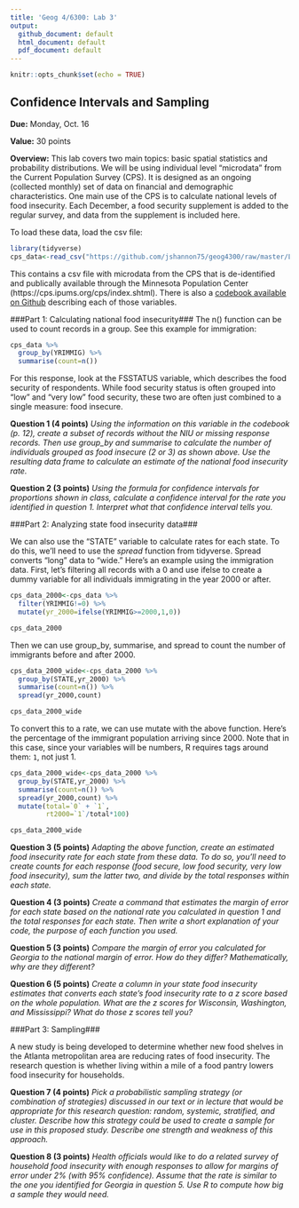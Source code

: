 ```yaml
---
title: 'Geog 4/6300: Lab 3'
output:
  github_document: default
  html_document: default
  pdf_document: default
---
```


```r
knitr::opts_chunk$set(echo = TRUE)
```

## Confidence Intervals and Sampling

**Due:** Monday, Oct. 16

**Value:** 30 points

**Overview:**
This lab covers  two main topics: basic spatial statistics and probability distributions. We will be using individual level “microdata” from the Current Population Survey (CPS). It is designed as an ongoing (collected monthly) set of data on financial and demographic characteristics. One main use of the CPS is to calculate national levels of food insecurity. Each December, a food security supplement is added to the regular survey, and data from the supplement is included here.

To load these data, load the csv file:

```r
library(tidyverse)
cps_data<-read_csv("https://github.com/jshannon75/geog4300/raw/master/Labs/Lab%203-Confidence%20intervals%20Sampling/IPUMS_CPS_FoodSec.csv")
```

This contains a csv file with microdata from the CPS that is de-identified and publically available through the Minnesota Population Center (https://cps.ipums.org/cps/index.shtml). There is also a [codebook available on Github](https://github.com/jshannon75/geog4300/raw/master/Labs/Lab%203-Confidence%20intervals%20Sampling/IPUMS_CPS_Codebook.pdf) describing each of those variables.

###Part 1: Calculating national food insecurity###
The n() function can be used to count records in a group. See this example for immigration:

```r
cps_data %>%
  group_by(YRIMMIG) %>%
  summarise(count=n())
```

For this response, look at the FSSTATUS variable, which describes the food security of respondents. While food security status is often grouped into “low” and “very low” food security, these two are often just combined to a single measure: food insecure. 

**Question 1 (4 points)** _Using the information on this variable in the codebook (p. 12), create a subset of records without the NIU or missing response records. Then use group_by and summarise to calculate the number of individuals grouped as food insecure (2 or 3) as shown above.  Use the resulting data frame to calculate an estimate of the national food insecurity rate._

**Question 2 (3 points)** _Using the formula for confidence intervals for proportions shown in class, calculate a confidence interval for the rate you identified in question 1. Interpret what that confidence interval tells you._

###Part 2: Analyzing state food insecurity data###

We can also use the "STATE" variable to calculate rates for each state. To do this, we'll need to use the _spread_ function from tidyverse. Spread converts "long" data to "wide." Here's an example using the immigration data. First, let's filtering all records with a 0 and use ifelse to create a dummy variable for all individuals immigrating in the year 2000 or after.

```r
cps_data_2000<-cps_data %>%
  filter(YRIMMIG!=0) %>%
  mutate(yr_2000=ifelse(YRIMMIG>=2000,1,0)) 

cps_data_2000
```

Then we can use group_by, summarise, and spread to count the number of immigrants before and after 2000.

```r
cps_data_2000_wide<-cps_data_2000 %>%
  group_by(STATE,yr_2000) %>%
  summarise(count=n()) %>%
  spread(yr_2000,count)

cps_data_2000_wide
```

To convert this to a rate, we can use mutate with the above function. Here's the percentage of the immigrant population arriving since 2000.  Note that in this case, since your variables will be numbers, R requires tags around them: `1`, not just 1.

```r
cps_data_2000_wide<-cps_data_2000 %>%
  group_by(STATE,yr_2000) %>%
  summarise(count=n()) %>%
  spread(yr_2000,count) %>%
  mutate(total=`0` + `1`,
         rt2000=`1`/total*100)

cps_data_2000_wide
```

**Question 3 (5 points)** _Adapting the above function, create an estimated food insecurity rate for each state from these data. To do so, you'll need to create counts for each response (food secure, low food security, very low food insecurity), sum the latter two, and divide by the total responses within each state._

**Question 4 (3 points)** _Create a command that estimates the margin of error for each state based on the national rate you calculated in question 1 and the total responses for each state. Then write a short explanation of your code, the purpose of each function you used._

**Question 5 (3 points)** _Compare the margin of error you calculated for Georgia to the national margin of error. How do they differ? Mathematically, why are they different?_

**Question 6 (5 points)** _Create a column in your state food insecurity estimates that converts each state's food insecurity rate to a z score based on the whole population. What are the z scores for Wisconsin, Washington, and Mississippi? What do those z scores tell you?_

###Part 3: Sampling###

A new study is being developed to determine whether new food shelves in the Atlanta metropolitan area are reducing rates of food insecurity. The research question is whether living within a mile of a food pantry lowers food insecurity for households.

**Question 7 (4 points)** _Pick a probabilistic sampling strategy (or combination of strategies) discussed in our text or in lecture that would be appropriate for this research question: random, systemic, stratified, and cluster. Describe how this strategy could be used to create a sample for use in this proposed study. Describe one strength and weakness of this approach._

**Question 8 (3 points)** _Health officials would like to do a related survey of household food insecurity with enough responses to allow for margins of error under 2% (with 95% confidence). Assume that the rate is similar to the one you identified for Georgia in question 5.  Use R to compute how big a sample they would need._ 




